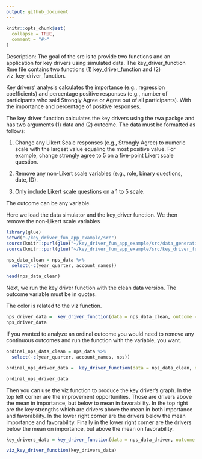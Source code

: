 ```yaml
---
output: github_document
---
```


<!-- README.md is generated from README.Rmd. Please edit that file -->

```r
knitr::opts_chunk$set(
  collapse = TRUE,
  comment = "#>"
)
```

Description: The goal of the src is to provide two functions and an application for key drivers using simulated data. The key_driver_function Rme file contains two functions (1) key_driver_function and (2) viz_key_driver_function.  

Key drivers’ analysis calculates the importance (e.g., regression coefficients) and percentage positive responses (e.g., number of participants who said Strongly Agree or Agree out of all participants).  With the importance and percentage of positive responses.

The key driver function calculates the key drivers using the rwa packge and has two arguments (1) data and (2) outcome.  The data must be formatted as follows: 

1. Change any Likert Scale responses (e.g., Strongly Agree) to numeric scale with the largest value equaling the most positive value.  For example, change strongly agree to 5 on a five-point Likert scale question.

2. Remove any non-Likert scale variables (e.g., role, binary questions, date, ID).

3. Only include Likert scale questions on a 1 to 5 scale. 

The outcome can be any variable.

Here we load the data simulator and the key_driver function.  We then remove the non-Likert scale variables
```r
library(glue)
setwd("~/key_driver_fun_app_example/src")
source(knitr::purl(glue("~/key_driver_fun_app_example/src/data_generation_a360.Rmd")))
source(knitr::purl(glue("~/key_driver_fun_app_example/src/key_driver_function.Rmd")))

nps_data_clean = nps_data %>%
  select(-c(year_quarter, account_names))

head(nps_data_clean)
```
Next, we run the key driver function with the clean data version.  The outcome variable must be in quotes.

The color is related to the viz function.
```r
nps_driver_data =  key_driver_function(data = nps_data_clean, outcome = "nps")
nps_driver_data
```
If you wanted to analyze an ordinal outcome you would need to remove any continuous outcomes and run the function with the variable, you want.
```r
ordinal_nps_data_clean = nps_data %>%
  select(-c(year_quarter, account_names, nps))

ordinal_nps_driver_data =  key_driver_function(data = nps_data_clean, outcome = "valuable")

ordinal_nps_driver_data
```
Then you can use the viz function to produce the key driver’s graph.  In the top left corner are the improvement opportunities.  Those are drivers above the mean in importance, but below to mean in favorability.  In the top right are the key strengths which are drivers above the mean in both importance and favorability.  In the lower right corner are the drivers below the mean importance and favorability.  Finally in the lower right corner are the drivers below the mean on importance, but above the mean on favorability.
```r
key_drivers_data = key_driver_function(data = nps_data_driver, outcome = "nps")

viz_key_driver_function(key_drivers_data)
```



